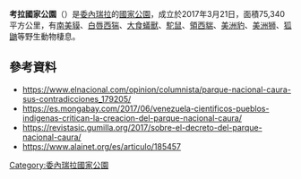 {{Infobox protected area 
| name = 考拉國家公園<br/>Caura National Park<br/>Parque nacional Caura
| iucn_category = II
| photo =Caura National Park Guayana Region Venezuela 1.jpg
| location = {{flag|Venezuela}}
| map = Venezuela
| map_caption = 在委内瑞拉的位置 
| nearest_city = 
| coordinates = {{coords|7|38|08|N|64|52|59|W|display=inline, title}}
| area_km2 = 75340
| established = {{start date|2017}}
| visitation_num = 
| visitation_year = 
}}

'''考拉國家公園'''（{{lang-es|Parque nacional Caura}}）是[[委內瑞拉|委內瑞拉]]的[[國家公園|國家公園]]，成立於2017年3月21日，面積75,340平方公里，有[[南美貘|南美貘]]、[[白唇西猯|白唇西猯]]、[[大食蟻獸|大食蟻獸]]、[[駝鼠|駝鼠]]、[[領西貒|領西貒]]、[[美洲豹|美洲豹]]、[[美洲狮|美洲狮]]、[[狐鼬|狐鼬]]等野生動物棲息。

==參考資料==
* https://www.elnacional.com/opinion/columnista/parque-nacional-caura-sus-contradicciones_179205/
* https://es.mongabay.com/2017/06/venezuela-cientificos-pueblos-indigenas-critican-la-creacion-del-parque-nacional-caura/
* https://revistasic.gumilla.org/2017/sobre-el-decreto-del-parque-nacional-caura/
* https://www.alainet.org/es/articulo/185457

{{委内瑞拉国家公园}}
{{Venezuela-geo-stub}}
[[Category:委內瑞拉國家公園|Category:委內瑞拉國家公園]]